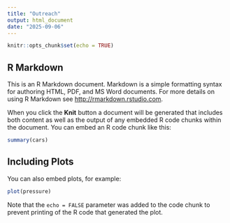 ```yaml
---
title: "Outreach"
output: html_document
date: "2025-09-06"
---
```


```r
knitr::opts_chunk$set(echo = TRUE)
```

```{=html}
<style>
  /* override the Rmd header title, so that title formatted even if site CSS not loaded */
  #header h1.title { 
    text-align: center; 
    font-size: 2.5rem !important; 
    margin-top: 0.5rem; 
  }
</style>
```
## R Markdown

This is an R Markdown document. Markdown is a simple formatting syntax for authoring HTML, PDF, and MS Word documents. For more details on using R Markdown see <http://rmarkdown.rstudio.com>.

When you click the **Knit** button a document will be generated that includes both content as well as the output of any embedded R code chunks within the document. You can embed an R code chunk like this:

```r
summary(cars)
```

## Including Plots

You can also embed plots, for example:

```r
plot(pressure)
```

Note that the `echo = FALSE` parameter was added to the code chunk to prevent printing of the R code that generated the plot.
